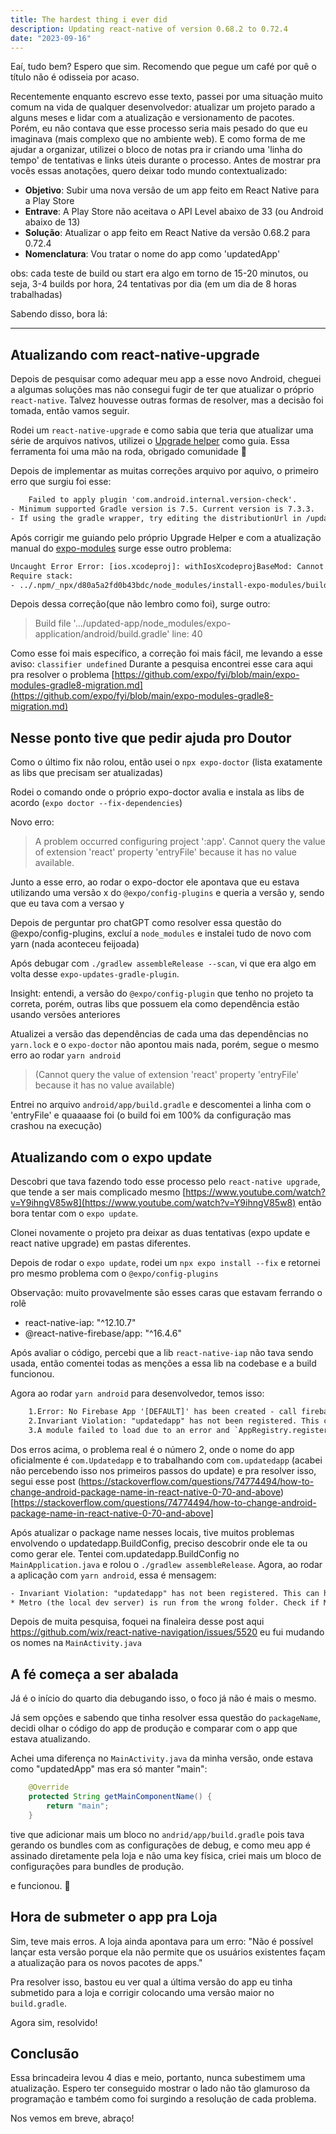 ```yaml
---
title: The hardest thing i ever did
description: Updating react-native of version 0.68.2 to 0.72.4
date: "2023-09-16"
---
```


Eaí, tudo bem? Espero que sim. Recomendo que pegue um café por quê o título não é odisseia por acaso.

Recentemente enquanto escrevo esse texto, passei por uma situação muito comum na vida de qualquer desenvolvedor: atualizar um projeto parado a alguns meses e lidar com a atualização e versionamento de pacotes.
Porém, eu não contava que esse processo seria mais pesado do que eu imaginava (mais complexo que no ambiente web).
E como forma de me ajudar a organizar, utilizei o bloco de notas pra ir criando uma 'linha do tempo' de tentativas e links úteis durante o processo.
Antes de mostrar pra vocês essas anotações, quero deixar todo mundo contextualizado: <br/>

- <strong>Objetivo</strong>: Subir uma nova versão de um app feito em React Native para a Play Store
- <strong>Entrave</strong>: A Play Store não aceitava o API Level abaixo de 33 (ou Android abaixo de 13)
- <strong>Solução</strong>: Atualizar o app feito em React Native da versão 0.68.2 para 0.72.4
- <strong>Nomenclatura</strong>: Vou tratar o nome do app como 'updatedApp'

obs: cada teste de build ou start era algo em torno de 15-20 minutos, ou seja, 3-4 builds por hora, 24 tentativas por dia (em um dia de 8 horas trabalhadas)<br/>

Sabendo disso, bora lá:
<hr/>

## Atualizando com react-native-upgrade

Depois de pesquisar como adequar meu app a esse novo Android, cheguei a algumas soluções mas não consegui fugir de ter que atualizar o próprio `react-native`.
Talvez houvesse outras formas de resolver, mas a decisão foi tomada, então vamos seguir.

Rodei um `react-native-upgrade` e como sabia que teria que atualizar uma série de arquivos nativos, utilizei o [Upgrade helper](https://react-native-community.github.io/upgrade-helper/?from=0.68.2&to=0.72.4) como guia. 
Essa ferramenta foi uma mão na roda, obrigado comunidade 🙏<br/>

Depois de implementar as muitas correções arquivo por aquivo, o primeiro erro que surgiu foi esse: <br/>
```html
    Failed to apply plugin 'com.android.internal.version-check'.
- Minimum supported Gradle version is 7.5. Current version is 7.3.3.
- If using the gradle wrapper, try editing the distributionUrl in /updated-app/android/gradle/wrapper/gradle-wrapper.properties to gradle-7.5-all.zip
```

Após corrigir me guiando pelo próprio Upgrade Helper e com a atualização manual do [expo-modules](https://docs.expo.dev/bare/installing-expo-modules/)
surge esse outro problema: <br/>
```html
Uncaught Error Error: [ios.xcodeproj]: withIosXcodeprojBaseMod: Cannot find module './parse'
Require stack:
- ../.npm/_npx/d80a5a2fd0b43bdc/node_modules/install-expo-modules/build/index.js
```

Depois dessa correção(que não lembro como foi), surge outro:
>Build file '.../updated-app/node_modules/expo-application/android/build.gradle' line: 40

Como esse foi mais específico, a correção foi mais fácil, me levando a esse aviso: `classifier undefined`
Durante a pesquisa encontrei esse cara aqui pra resolver o problema [https://github.com/expo/fyi/blob/main/expo-modules-gradle8-migration.md](https://github.com/expo/fyi/blob/main/expo-modules-gradle8-migration.md)<br/>

## Nesse ponto tive que pedir ajuda pro Doutor
Como o último fix não rolou, então usei o `npx expo-doctor` (lista exatamente as libs que precisam ser atualizadas)<br/>

Rodei o comando onde o próprio expo-doctor avalia e instala as libs de acordo (`expo doctor --fix-dependencies`)<br/>

Novo erro:
> A problem occurred configuring project ':app'. Cannot query the value of extension 'react' property 'entryFile' because it has no value available.<br/>

Junto a esse erro, ao rodar o expo-doctor ele apontava que eu estava utilizando uma versão x do `@expo/config-plugins` e queria a versão y, sendo que eu tava com a versao y<br/>

Depois de perguntar pro chatGPT como resolver essa questão do @expo/config-plugins, excluí a `node_modules` e instalei tudo de novo com yarn (nada aconteceu feijoada)<br/>

Após debugar com `./gradlew assembleRelease --scan`, vi que era algo em volta desse `expo-updates-gradle-plugin`.<br/>

Insight: entendi, a versão do `@expo/config-plugin` que tenho no projeto ta correta, porém, outras libs que possuem ela como dependência estão usando versões anteriores<br/>

Atualizei a versão das dependências de cada uma das dependências no `yarn.lock` e o `expo-doctor` não apontou mais nada, porém, segue o mesmo erro ao rodar `yarn android`
> (Cannot query the value of extension 'react' property 'entryFile' because it has no value available)

Entrei no arquivo `android/app/build.gradle` e descomentei a linha com o 'entryFile' e quaaaase foi (o build foi em 100% da configuração mas crashou na execução)

## Atualizando com o expo update
Descobri que tava fazendo todo esse processo pelo `react-native upgrade`, que tende a ser mais complicado mesmo [https://www.youtube.com/watch?v=Y9ihngV85w8](https://www.youtube.com/watch?v=Y9ihngV85w8) então bora tentar com o `expo update`.<br/>

Clonei novamente o projeto pra deixar as duas tentativas (expo update e react native upgrade) em pastas diferentes.<br/>

Depois de rodar o `expo update`, rodei um `npx expo install --fix` e retornei pro mesmo problema com o `@expo/config-plugins`<br/>

Observação: muito provavelmente são esses caras que estavam ferrando o rolê<br/>
- react-native-iap: "^12.10.7"
- @react-native-firebase/app: "^16.4.6"

Após avaliar o código, percebi que a lib `react-native-iap` não tava sendo usada, então comentei todas as menções a essa lib na codebase e a build funcionou.<br/>

Agora ao rodar `yarn android` para desenvolvedor, temos isso:
```html
    1.Error: No Firebase App '[DEFAULT]' has been created - call firebase.initializeApp(), js engine: hermes
    2.Invariant Violation: "updatedapp" has not been registered. This can happen if: Metro (the local dev server) is run from the wrong folder. Check if Metro is running, stop it and restart it in the current project.
    3.A module failed to load due to an error and `AppRegistry.registerComponent` wasn't called., js engine: hermes
```

Dos erros acima, o problema real é o número 2, onde o nome do app oficialmente é `com.Updatedapp` e to trabalhando com `com.updatedapp` (acabei não percebendo isso nos primeiros passos do update)
e pra resolver isso, segui esse post (https://stackoverflow.com/questions/74774494/how-to-change-android-package-name-in-react-native-0-70-and-above)[https://stackoverflow.com/questions/74774494/how-to-change-android-package-name-in-react-native-0-70-and-above]<br/>

Após atualizar o package name nesses locais, tive muitos problemas envolvendo o updatedapp.BuildConfig, preciso descobrir onde ele ta ou como gerar ele. Tentei com.updatedapp.BuildConfig no `MainApplication.java` e rolou o `./gradlew assembleRelease`. Agora, ao rodar a aplicação com `yarn android`, essa é mensagem:<br/>

```html
- Invariant Violation: "updatedapp" has not been registered. This can happen if:
* Metro (the local dev server) is run from the wrong folder. Check if Metro is running, stop it and restart it in the current project.
```

Depois de muita pesquisa, foquei na finaleira desse post aqui <a href="https://github.com/wix/react-native-navigation/issues/5520">https://github.com/wix/react-native-navigation/issues/5520</a> eu fui mudando os nomes na `MainActivity.java`

## A fé começa a ser abalada
Já é o início do quarto dia debugando isso, o foco já não é mais o mesmo.<br/>

Já sem opções e sabendo que tinha resolver essa questão do `packageName`, decidi olhar o código do app de produção e comparar com o app que estava atualizando.<br/>

Achei uma diferença no `MainActivity.java` da minha versão, onde estava como "updatedApp" mas era só manter "main":
```java
    @Override
    protected String getMainComponentName() {
        return "main";
    }
```

tive que adicionar mais um bloco no `andrid/app/build.gradle` pois tava gerando os bundles com as configurações de debug, e como meu app é assinado diretamente pela loja e não uma key física, criei mais um bloco de configurações para bundles de produção.

e funcionou. 🙌

## Hora de submeter o app pra Loja

Sim, teve mais erros. A loja ainda apontava para um erro: "Não é possível lançar esta versão porque ela não permite que os usuários existentes façam a atualização para os novos pacotes de apps."

Pra resolver isso, bastou eu ver qual a última versão do app eu tinha submetido para a loja e corrigir colocando uma versão maior no `build.gradle`.

Agora sim, resolvido!

## Conclusão

Essa brincadeira levou 4 dias e meio, portanto, nunca subestimem uma atualização. Espero ter conseguido mostrar o lado não tão glamuroso da programação e também como foi surgindo a resolução de cada problema.


Nos vemos em breve,
abraço!